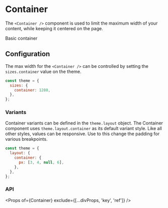 
<Meta title="Components/Container" component={Container} />

# Container

The `<Container />` component is used to limit the maximum width of your content, while keeping it
centered on the page.

<Preview>
  <Story name="Basic container">
    <Container>
      <Item>Basic container</Item>
    </Container>
  </Story>
</Preview>

## Configuration

The max width for the `<Container />` can be controlled by setting the `sizes.container` value on
the theme.

```js
const theme = {
  sizes: {
    container: 1280,
  },
};
```

### Variants

Container variants can be defined in the `theme.layout` object. The Container component uses
`theme.layout.container` as its default variant style. Like all other styles, values can be
responsive. Use to this change the padding for various breakpoints.

```js
const theme = {
  layout: {
    container: {
      px: [3, 4, null, 6],
    },
  },
};
```

### API

<Props of={Container} exclude={[...divProps, 'key', 'ref']} />
